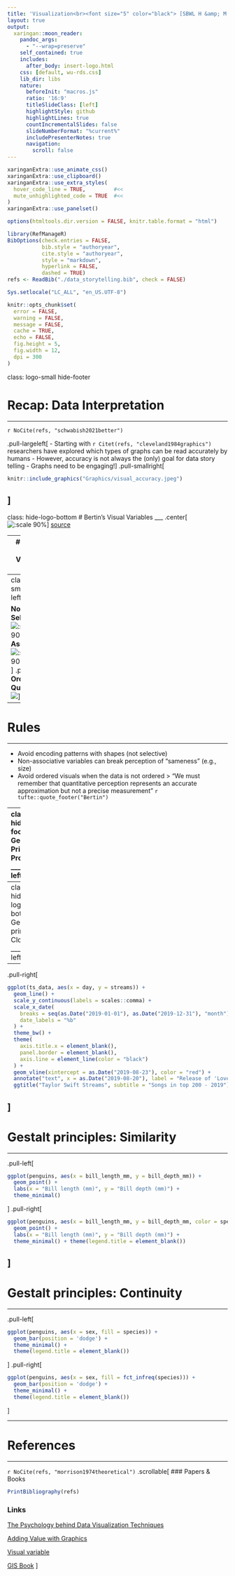 ```yaml
---
title: 'Visualization<br><font size="5" color="black"> [SBWL H &amp; M: Data-based Storytelling](https://danielw2904.github.io/data-based-storytelling/)</font>'
layout: true
output:
  xaringan::moon_reader:
    pandoc_args: 
      - "--wrap=preserve"
    self_contained: true
    includes:
      after_body: insert-logo.html
    css: [default, wu-rds.css]
    lib_dir: libs
    nature:
      beforeInit: "macros.js"
      ratio: '16:9'
      titleSlideClass: [left]
      highlightStyle: github
      highlightLines: true
      countIncrementalSlides: false
      slideNumberFormat: "%current%"
      includePresenterNotes: true
      navigation:
        scroll: false
---
```


```r
xaringanExtra::use_animate_css()
xaringanExtra::use_clipboard()
xaringanExtra::use_extra_styles(
  hover_code_line = TRUE,         #<<
  mute_unhighlighted_code = TRUE  #<<
)
xaringanExtra::use_panelset()
```

```r
options(htmltools.dir.version = FALSE, knitr.table.format = "html")
```

```r
library(RefManageR)
BibOptions(check.entries = FALSE,
           bib.style = "authoryear",
           cite.style = "authoryear",
           style = "markdown",
           hyperlink = FALSE,
           dashed = TRUE)
refs <- ReadBib("./data_storytelling.bib", check = FALSE)
```

```r
Sys.setlocale("LC_ALL", "en_US.UTF-8")
```

```r
knitr::opts_chunk$set(
  error = FALSE,
  warning = FALSE,
  message = FALSE,
  cache = TRUE,
  echo = FALSE,
  fig.height = 5,
  fig.width = 12,
  dpi = 300
)
```


class: logo-small hide-footer

# Recap: Data Interpretation
___ 
`r NoCite(refs, "schwabish2021better")`

.pull-largeleft[
- Starting with `r Citet(refs, "cleveland1984graphics")` researchers have explored which types of graphs can be read accurately by humans
- However, accuracy is not always the (only) goal for data story telling
- Graphs need to be engaging!
]
.pull-smallright[
```r
knitr::include_graphics("Graphics/visual_accuracy.jpeg")
```
]
---
class: hide-logo-bottom
# Bertin's Visual Variables 
___
.center[
![:scale 90%](Graphics/visual_variables.png)
]
[source](https://towardsdatascience.com/the-psychology-behind-data-visualization-techniques-68ef12865720)

---
# Bertin's Visual Variables
___

- **Selective**: easy to distinguish categories of symbols <br> e.g., red dots, blue dots but not shape
- **Associative**: no difference in importance/ does not change visibility <br> e.g., red dots, blue dots
- **Ordered**: Shows an ordering <br> e.g., large dot, small dot but not shape
- **Quantitative**: Can express ratios <br> large dot, small dot 
---
class: logo-small
.pull-left[

**Not Selective**
![:scale 90%](Graphics/shape_visual.png)
**Associative**
![:scale 90%](Graphics/associative.png)
]
.pull-right[
**Ordered**
![](Graphics/ordered.png)
**Quantitative**
![](Graphics/size_quantitative.png)
]
[source](https://www.axismaps.com/guide/visual-variables)
---
# Rules
___

- Avoid encoding patterns with shapes (not selective)
- Non-associative variables can break perception of "sameness" (e.g., size)
- Avoid ordered visuals when the data is not ordered
> “We must remember that quantitative perception represents an accurate approximation but not a precise measurement”
`r tufte::quote_footer("Bertin")`

---
class: hide-footer
# Gestalt Principles: Proximity
___
.pull-left[
```r
library(palmerpenguins)
library(tidyverse)
ggplot(penguins, aes(x = species, fill = fct_infreq(sex))) + 
  geom_bar(position = 'dodge') +
  theme_minimal()+
  theme(legend.title = element_blank())
```
]
.pull-right[
```r
ggplot(penguins, aes(x = sex, fill = fct_infreq(species))) + 
  geom_bar(position = 'dodge') +
  theme_minimal() +
  theme(legend.title = element_blank())
```
]
???
Proximity is primary grouping aesthetic
---
class: hide-logo-bottom
# Gestalt principles: Closure
___
.pull-left[
```r
options(scipen = 99999)
charts <- read_csv("charts_global_at.csv")
ts <- str_detect(tolower(charts$artistName), "taylor swift")
charts_ts <- charts[ts, ]
ts_data <- filter(charts_ts, format(day, "%Y") == "2019" & region == "global") %>%
  group_by(day) %>%
  mutate(streams = sum(streams))
ts_data_missing <- ts_data
ts_data_missing$streams[ts_data_missing$day >= as.Date("2019-08-20") & ts_data_missing$day <= as.Date("2019-09-20")] <- NA
ggplot(ts_data_missing, aes(x = day, y = streams)) +
  geom_line() +
  scale_y_continuous(labels = scales::comma) +
  scale_x_date(
    breaks = seq(as.Date("2019-01-01"), as.Date("2019-12-31"), "month"),
    date_labels = "%b"
  ) +
  theme_bw() +
  theme(
    axis.title.x = element_blank(),
    panel.border = element_blank(),
    axis.line = element_line(color = "black")
  ) +
  scale_y_continuous(labels = scales::comma) +
  ggtitle("Taylor Swift Streams", subtitle = "Songs in top 200 - 2019")
```
]
--
.pull-right[
```r
ggplot(ts_data, aes(x = day, y = streams)) +
  geom_line() +
  scale_y_continuous(labels = scales::comma) +
  scale_x_date(
    breaks = seq(as.Date("2019-01-01"), as.Date("2019-12-31"), "month"),
    date_labels = "%b"
  ) +
  theme_bw() +
  theme(
    axis.title.x = element_blank(),
    panel.border = element_blank(),
    axis.line = element_line(color = "black")
  ) +
  geom_vline(xintercept = as.Date("2019-08-23"), color = "red") +
  annotate("text", x = as.Date("2019-08-20"), label = "Release of 'Lover'", y = 41500000, colour = "red", hjust=1) +
  ggtitle("Taylor Swift Streams", subtitle = "Songs in top 200 - 2019")
```
]
---
# Gestalt principles: Similarity
___

.pull-left[
```r
ggplot(penguins, aes(x = bill_length_mm, y = bill_depth_mm)) + 
  geom_point() +
  labs(x = "Bill length (mm)", y = "Bill depth (mm)") +
  theme_minimal()
```
]
.pull-right[
```r
ggplot(penguins, aes(x = bill_length_mm, y = bill_depth_mm, color = species)) + 
  geom_point() +
  labs(x = "Bill length (mm)", y = "Bill depth (mm)") +
  theme_minimal() + theme(legend.title = element_blank())
```
]
---
# Gestalt principles: Continuity
___

.pull-left[
```r
ggplot(penguins, aes(x = sex, fill = species)) + 
  geom_bar(position = 'dodge') +
  theme_minimal() +
  theme(legend.title = element_blank())
```
]
.pull-right[
```r
ggplot(penguins, aes(x = sex, fill = fct_infreq(species))) + 
  geom_bar(position = 'dodge') +
  theme_minimal() +
  theme(legend.title = element_blank())
```
]


---
# References
___
`r NoCite(refs, "morrison1974theoretical")`
.scrollable[
### Papers & Books

```r
PrintBibliography(refs)
```

### Links

[The Psychology behind Data Visualization Techniques](https://towardsdatascience.com/the-psychology-behind-data-visualization-techniques-68ef12865720)

[Adding Value with Graphics](https://www.cedricscherer.com/slides/BiB_2022_EffectiveDataCommunication.pdf)

[Visual variable](http://wiki.gis.com/wiki/index.php/Visual_variable)

[GIS Book](https://volaya.github.io/gis-book/en/Visualization.html)
]